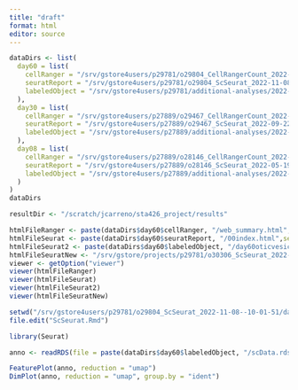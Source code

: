 ```yaml
---
title: "draft"
format: html
editor: source
---
```


```r
dataDirs <- list(
  day60 = list(
    cellRanger = "/srv/gstore4users/p29781/o29804_CellRangerCount_2022-11-04--11-20-44/day60oticdiff_Library_418886_1",
    seuratReport = "/srv/gstore4users/p29781/o29804_ScSeurat_2022-11-08--10-01-51/day60oticdiff_Library_418886_1_SCReport",
    labeledObject = "/srv/gstore4users/p29781/additional-analyses/2022-11-28-relabel-day60"
  ),
  day30 = list(
    cellRanger = "/srv/gstore4users/p27889/o29467_CellRangerCount_2022-09-16--09-26-33/day30oticvesicle_Library_412321",
    seuratReport = "/srv/gstore4users/p27889/o29467_ScSeurat_2022-09-22--15-04-32/day30oticvesicle_Library_412321_SCReport",
    labeledObject = "/srv/gstore4users/p27889/additional-analyses/2022-10-04-relabel-day30oticvesicle"
  ),
  day08 = list(
    cellRanger = "/srv/gstore4users/p27889/o28146_CellRangerCount_2022-07-11--09-59-01/placodeday8test1",
    seuratReport = "/srv/gstore4users/p27889/o28146_ScSeurat_2022-05-19--11-14-04/placodeday8test1_SCReport",
    labeledObject = "/srv/gstore4users/p27889/additional-analyses/2022-08-19-Seurat-relabeled"
  )
)
dataDirs

resultDir <- "/scratch/jcarreno/sta426_project/results"
```


```r
htmlFileRanger <- paste(dataDirs$day60$cellRanger, "/web_summary.html",sep = "")
htmlFileSeurat <- paste(dataDirs$day60$seuratReport, "/00index.html",sep = "")
htmlFileSeurat2 <- paste(dataDirs$day60$labeledObject, "/day60oticvesicle-ScSeurat.html",sep = "")
htmlFileSeuratNew <- "/srv/gstore/projects/p29781/o30306_ScSeurat_2022-12-20--22-03-42/IEOday60_controlprotocol_SCReport/00index.html" 
viewer <- getOption("viewer")
viewer(htmlFileRanger)
viewer(htmlFileSeurat)
viewer(htmlFileSeurat2)
viewer(htmlFileSeuratNew)
```

```r
setwd("/srv/gstore4users/p29781/o29804_ScSeurat_2022-11-08--10-01-51/day60oticdiff_Library_418886_1_SCReport")
file.edit("ScSeurat.Rmd")
```



```r
library(Seurat)

anno <- readRDS(file = paste(dataDirs$day60$labeledObject, "/scData.rds",sep = ""))
```

```r
FeaturePlot(anno, reduction = "umap")
DimPlot(anno, reduction = "umap", group.by = "ident")
```

